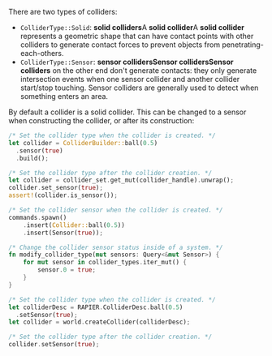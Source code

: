 
There are two types of colliders:
- <rapier>`ColliderType::Solid`: **solid colliders**</rapier><bevy>A **solid collider**</bevy><js>A **solid collider**</js> represents a geometric shape
  that can have contact points with other colliders to generate contact forces to prevent objects from
  penetrating-each-others.
- <rapier>`ColliderType::Sensor`: **sensor colliders**</rapier><bevy>**Sensor colliders**</bevy><js>**Sensor colliders**</js> on the other end don't
  generate contacts: they only generate intersection events when one sensor collider and another collider start/stop
  touching. Sensor colliders are generally used to detect when something enters an area.

By default a collider is a solid collider. This can be changed to a sensor when constructing the collider, or after its
construction:

<rapier>

```rust
/* Set the collider type when the collider is created. */
let collider = ColliderBuilder::ball(0.5)
  .sensor(true)
  .build();
```
```rust
/* Set the collider type after the collider creation. */
let collider = collider_set.get_mut(collider_handle).unwrap();
collider.set_sensor(true);
assert!(collider.is_sensor());
```

</rapier>
<bevy>

```rust
/* Set the collider sensor when the collider is created. */
commands.spawn()
    .insert(Collider::ball(0.5))
    .insert(Sensor(true));
```
```rust
/* Change the collider sensor status inside of a system. */
fn modify_collider_type(mut sensors: Query<&mut Sensor>) {
    for mut sensor in collider_types.iter_mut() {
        sensor.0 = true;
    }
}
```

</bevy>
<js>

```rust
/* Set the collider type when the collider is created. */
let colliderDesc = RAPIER.ColliderDesc.ball(0.5)
  .setSensor(true);
let collider = world.createCollider(colliderDesc);
```
```rust
/* Set the collider type after the collider creation. */
collider.setSensor(true);
```

</js>
